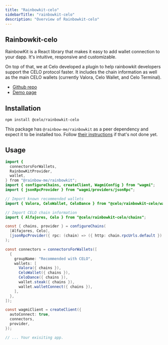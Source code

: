 ```yaml
---
title: "Rainbowkit-celo"
sidebarTitle: "rainbowkit-celo"
description: "Overview of Rainbowkit-celo"
---
```


## Rainbowkit-celo[](#rainbowkit-celo-1 "Direct link to heading")

RainbowKit is a React library that makes it easy to add wallet connection to your dapp. It's intuitive, responsive and customizable.

On top of that, we at Celo developed a plugin to help rainbowkit developers support the CELO protocol faster. It includes the chain information as well as the main CELO wallets (currently Valora, Celo Wallet, and Celo Terminal).

- [Github repo](https://github.com/celo-org/rainbowkit-celo)
- [Demo page](https://rainbowkit-with-celo.vercel.app/)

## Installation[](#installation "Direct link to heading")

```
npm install @celo/rainbowkit-celo

```

This package has `@rainbow-me/rainbowkit` as a peer dependency and expect it to be installed too. Follow [their instructions](https://www.rainbowkit.com/docs/installation) if that's not done yet.

## Usage[](#usage "Direct link to heading")

```java
import {
  connectorsForWallets,
  RainbowKitProvider,
  wallet,
} from "@rainbow-me/rainbowkit";
import { configureChains, createClient, WagmiConfig } from "wagmi";
import { jsonRpcProvider } from "wagmi/providers/jsonRpc";

// Import known recommended wallets
import { Valora, CeloWallet, CeloDance } from "@celo/rainbowkit-celo/wallets";

// Import CELO chain information
import { Alfajores, Celo } from "@celo/rainbowkit-celo/chains";

const { chains, provider } = configureChains(
  [Alfajores, Celo],
  [jsonRpcProvider({ rpc: (chain) => ({ http: chain.rpcUrls.default }) })]
);

const connectors = connectorsForWallets([
  {
    groupName: "Recommended with CELO",
    wallets: [
      Valora({ chains }),
      CeloWallet({ chains }),
      CeloDance({ chains }),
      wallet.steak({ chains }),
      wallet.walletConnect({ chains }),
    ],
  },
]);

const wagmiClient = createClient({
  autoConnect: true,
  connectors,
  provider,
});

// ... Your exisiting app.

```
